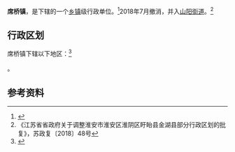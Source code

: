 {{中国乡级行政区|32/08/03/117/000}}

'''席桥镇'''，是{{PRC admin/fullname|32/08/03/117/000|3}}下辖的一个[[乡镇|乡镇]]级行政单位。<ref>{{PRC admin/ref sgc|{{PRC admin/parent|32/08/03/117/000}}}}</ref>2018年7月撤消，并入[[山阳街道|山阳街道]]。<ref>《江苏省省政府关于调整淮安市淮安区淮阴区盱眙县金湖县部分行政区划的批复》，苏政复〔2018〕48号</ref>

== 行政区划 ==

席桥镇下辖以下地区：<ref>{{PRC admin/ref sgc|32/08/03/117/000}}</ref>

{{PRC admin/children|32/08/03/117/000}}。

== 参考资料 ==

{{reflist}}

{{行政区划小作品}}
{{PRC admin/navcat|32/08/03/117/000}}